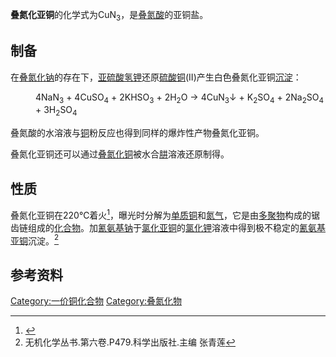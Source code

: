'''叠氮化亚铜'''的化学式为CuN<sub>3</sub>，是[[叠氮酸|叠氮酸]]的亚铜盐。
== 制备 ==
在[[叠氮化钠|叠氮化钠]]的存在下，[[亚硫酸氢钾|亚硫酸氢钾]]还原[[硫酸铜|硫酸铜]](II)产生白色叠氮化亚铜[[沉淀|沉淀]]：

:4NaN<SUB>3</SUB> + 4CuSO<SUB>4</SUB> + 2KHSO<SUB>3</SUB> + 2H<SUB>2</SUB>O → 4CuN<SUB>3</SUB>↓ + K<SUB>2</SUB>SO<SUB>4</SUB> + 2Na<SUB>2</SUB>SO<SUB>4</SUB> + 3H<SUB>2</SUB>SO<SUB>4</SUB>

叠氮酸的水溶液与[[铜|铜]]粉反应也得到同样的爆炸性产物叠氮化亚铜。

叠氮化亚铜还可以通过[[叠氮化铜|叠氮化铜]]被水合[[肼|肼]]溶液还原制得。

== 性质 ==
叠氮化亚铜在220℃着火<ref name=chem>{{Cite book|language=ja|author=井口昌亮|editor=化学大辞典編集委員会(編)|title=化学大辞典|volume=1|pages=63頁|edition=縮刷版第26版|publisher=共立|date=1981年10月}}</ref>，曝光时分解为[[单质|单质]][[铜|铜]]和[[氮气|氮气]]，它是由[[多聚物|多聚物]]构成的锯齿链组成的[[化合物|化合物]]。加[[氰氨基钠|氰氨基钠]]于[[氯化亚铜|氯化亚铜]]的[[氯化钾|氯化钾]]溶液中得到极不稳定的[[氰氨基亚铜|氰氨基亚铜]]沉淀。<ref>无机化学丛书.第六卷.P479.科学出版社.主编 张青莲</ref>

==参考资料==
{{reflist}}
{{疊氮化合物}}
{{铜化合物}}
[[Category:一价铜化合物|Category:一价铜化合物]]
[[Category:叠氮化物|Category:叠氮化物]]
